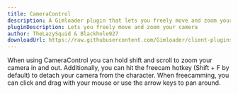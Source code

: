```yaml
---
title: CameraControl
description: A Gimloader plugin that lets you freely move and zoom your camera
pluginDescription: Lets you freely move and zoom your camera
author: TheLazySquid & Blackhole927
downloadUrl: https://raw.githubusercontent.com/Gimloader/client-plugins/main/plugins/CameraControl.js
---
```



When using CameraControl you can hold shift and scroll to zoom your camera in and out. Additionally, you can hit the freecam hotkey (Shift + F by default) to detach your camera from the character. When freecamming, you can click and drag with your mouse or use the arrow keys to pan around.

<ButtonInstall client:only="svelte" name="CameraControl" url="https://raw.githubusercontent.com/Gimloader/client-plugins/main/plugins/CameraControl.js" />